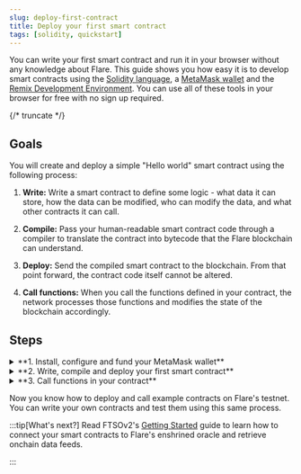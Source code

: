 ```yaml
---
slug: deploy-first-contract
title: Deploy your first smart contract
tags: [solidity, quickstart]
---
```



You can write your first smart contract and run it in your browser without any knowledge about Flare. This guide shows you how easy it is to develop smart contracts using the [Solidity language](https://soliditylang.org/), a [MetaMask wallet](https://metamask.io/) and the [Remix Development Environment](https://remix.ethereum.org/). You can use all of these tools in your browser for free with no sign up required.

{/* truncate */}

## Goals

You will create and deploy a simple "Hello world" smart contract using the following process:

1. **Write:** Write a smart contract to define some logic - what data it can store, how the data can be modified, who can modify the data, and what other contracts it can call.

2. **Compile:** Pass your human-readable smart contract code through a compiler to translate the contract into bytecode that the Flare blockchain can understand.

3. **Deploy:** Send the compiled smart contract to the blockchain. From that point forward, the contract code itself cannot be altered.

4. **Call functions:** When you call the functions defined in your contract, the network processes those functions and modifies the state of the blockchain accordingly.

## Steps

<details>
<summary>**1. Install, configure and fund your MetaMask wallet**</summary>

1. [Install the MetaMask browser extension wallet](https://metamask.io/download/)

2. After you install the extension, open your browser extension list and click on MetaMask to open the MetaMask wallet extension.

   <img src={OpenMetamask} style={{ width: 300 }} />

3. Follow the instructions in MetaMask to create a new wallet. As part of this process, you will receive a 12-word mnemonic phrase, which serves as the key to your wallet. Make sure to copy this phrase and store it in a highly secure location that only you can access. This phrase is essential for retrieving your wallet in the future or adding it to another browser.

4. Add the Flare Testnet Coston2 to your MetaMask wallet. Go to the the [Coston2 Blockchain Explorer](https://coston2-explorer.flare.network), scroll down and click on **Add Coston2**.

   <img src={AddCoston2} style={{ width: 300 }} />

5. A MetaMask prompt will open asking you to approve adding the network. Click on **Approve**.

   <img src={ApproveCoston2} style={{ width: 300 }} />

6. Once approved, MetaMask will ask you to switch to Flare Testnet Coston2. Click on **Switch network**.

   <img src={SwitchNetwork} style={{ width: 300 }} />

7. Copy your MetaMask address.

   <img src={CopyAddress} style={{ width: 300 }} />

8. Go to the [Coston2 Faucet](https://faucet.flare.network/coston2), and paste your MetaMask address into the input field. Click on **Request C2FLR**.

   <img src={PasteAddress} style={{ width: 400 }} />

9. After the faucet completes the transaction, you should see the testnet C2FLR in your MetaMask wallet.

   <img src={AfterFaucetConfirmation} style={{ width: 300 }} />

Now that you configured your wallet and funded it with testnet C2FLR, you can write, compile, and deploy your contract.

</details>

<details>
<summary>**2. Write, compile and deploy your first smart contract**</summary>

Your first contract is a simple `HelloWorld.sol` example. This example shows you how to set and retrieve variables in a smart contract onchain.

```solidity
// SPDX-License-Identifier: MIT
pragma solidity ^0.8.20;

/**
 * THIS IS AN EXAMPLE CONTRACT.
 * DO NOT USE THIS CODE IN PRODUCTION.
 */

contract HelloWorld {
    string public message;

    constructor(string memory initialMessage) {
        message = initialMessage;
    }

    function updateMessage(string memory newMessage) public {
        message = newMessage;
    }
}
```

1. [Open the contract in Remix](https://remix.ethereum.org/#version=soljson-v0.8.7+commit.e28d00a7.js&optimize=false&runs=200&gist=c05ca2bc30aba872d584bb56578a893f)

2. Click on `HelloWorld.sol` in the file explorer to open the contract in the editor.

3. On the left side of Remix, click the **Solidity compiler** tab to view the compiler settings.

   <img src={OpenSolidityCompiler} style={{ width: 300 }} />

4. Expand the **Advanced Configuration** section and set the EVM Version to `london`. This tells Remix to use the London hard fork of the Ethereum Virtual Machine.

   <img src={SetEvmVersion} style={{ width: 300 }} />

5. Click the **Compile HelloWorld.sol** button to compile the contract. This converts the contract from human-readable Solidity code into bytecode that the Flare blockchain can understand.

   <img src={CompileContract} style={{ width: 300 }} />

6. After Remix compiles the contract, deploy it. On the left side of Remix, click the **Deploy & Run Transactions** tab to view the deployment settings.

   <img src={DeployAndRunTxs} style={{ width: 300 }} />

7. In the deployment settings, select the **Injected Provider - MetaMask** environment. This tells Remix that you want to deploy your contract to the blockchain that you configured in MetaMask.

   <img src={SetInjectedProvider} style={{ width: 300 }} />

8. Next to the **Deploy** button, enter a message that you want to send with the smart contract when you deploy it. This contract has a constructor that sets an initial message when you deploy the contract.

   <img src={MessageWhenDeploying} style={{ width: 300 }} />

9. Click the **Deploy** button to deploy the contract and its initial message to the blockchain. MetaMask opens and asks you to confirm payment to deploy the contract. Make sure MetaMask is set to the Flare Testnet Coston2 network before you accept the transaction. Click on **Confirm**.

   <img src={ConfirmDeployInMetamask} style={{ width: 300 }} />

10. After a few seconds, the transaction completes and your contract appears under the **Deployed/Unpinned Contracts** list in Remix. Click the contract dropdown to view its variables and functions. Click the **message** button. Remix retrieves and prints the initial message that you set.

    <img src={ClickOnMessage} style={{ width: 300 }} />

The contract has an address just like your wallet address. To see details about your deployed contract, copy the contract address from the list in Remix and search for it in the [Coston2 Blockchain Explorer](https://coston2-explorer.flare.network/).

</details>

<details>
<summary>**3. Call functions in your contract**</summary>

Since you deployed the contract to a blockchain, multiple nodes on the test network have confirmed your payment for the smart contract. The contract, along with its variables and functions, is now permanently stored on the blockchain. To change the `message` variable within your contract, simply run the `updateMessage` function.

1. In your deployed contract, enter a new message next to the updateMessage function. Click the **updateMessage** button to set the new message in the contract data.

   <img src={UpdateMessage} style={{ width: 300 }} />

2. A MetaMask prompt will open and ask you to confirm payment to update the state of your contract. Click **Confirm** to approve the transaction.

   <img src={ConfirmMetamaskUpdateMessage} style={{ width: 300 }} />

3. Click the **message** button again to see the updated value.

   <img src={QueryUpdatedMessage} style={{ width: 300 }} />

</details>

Now you know how to deploy and call example contracts on Flare's testnet. You can write your own contracts and test them using this same process.

:::tip[What's next?]
Read FTSOv2's [Getting Started](../docs/ftso/getting-started) guide to learn how to connect your smart contracts to Flare's enshrined oracle and retrieve onchain data feeds.

:::
